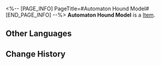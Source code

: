 <%-- [PAGE_INFO]
PageTitle=#Automaton Hound Model#
[END_PAGE_INFO] --%>
{{Item Infobox
|id          = 250020
|image       = Item Automaton Hound Model.png
|type        = 
|invCategory = 
|rarity      = 1
|effect      = 
|description = 
}}
'''Automaton Hound Model''' is a [[Item]].

==Other Languages==
{{Other Languages
|en   = Automaton Hound Model
|zhs  = 模型「自动机兵•战犬」
|zht  = 模型「自動機兵•戰犬」
|ja   = モデル「自動機兵・サバーカ」
|ko   = 모형 「자동 기갑병•워하운드」
|es   = Réplica de un Sabueso Autómata
|fr   = Modèle d'Automate chien
|ru   = Модель автоматона-гончей
|th   = โมเดล "Automaton Hound"
|vi   = Mô Hình "Cỗ Máy Tự Động - Chó Săn"
|de   = Modell eines Automaton-Hundes
|id   = Model "Automaton Hound"
|pt   = Modelo de Autômato Canino
}}

==Change History==
{{Change History|1.1}}